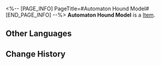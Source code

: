 <%-- [PAGE_INFO]
PageTitle=#Automaton Hound Model#
[END_PAGE_INFO] --%>
{{Item Infobox
|id          = 250020
|image       = Item Automaton Hound Model.png
|type        = 
|invCategory = 
|rarity      = 1
|effect      = 
|description = 
}}
'''Automaton Hound Model''' is a [[Item]].

==Other Languages==
{{Other Languages
|en   = Automaton Hound Model
|zhs  = 模型「自动机兵•战犬」
|zht  = 模型「自動機兵•戰犬」
|ja   = モデル「自動機兵・サバーカ」
|ko   = 모형 「자동 기갑병•워하운드」
|es   = Réplica de un Sabueso Autómata
|fr   = Modèle d'Automate chien
|ru   = Модель автоматона-гончей
|th   = โมเดล "Automaton Hound"
|vi   = Mô Hình "Cỗ Máy Tự Động - Chó Săn"
|de   = Modell eines Automaton-Hundes
|id   = Model "Automaton Hound"
|pt   = Modelo de Autômato Canino
}}

==Change History==
{{Change History|1.1}}